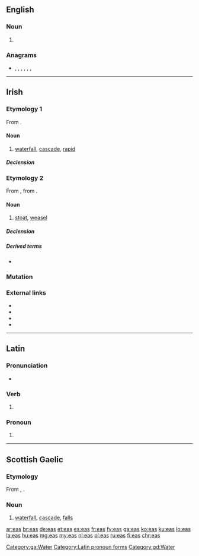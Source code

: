 {{also|EAS|-eas|eas-}}
==English==

===Noun===
{{head|en|noun plural form}}

# {{plural of|ea|lang=en}}

===Anagrams===
* {{l|en|AES}}, {{l|en|aes}}, {{l|en|ASE}}, {{l|en|ESA}}, {{l|en|SAE}}, {{l|en|SEA}}, {{l|en|sea}}

----

==Irish==

===Etymology 1===
From {{inh|ga|sga|[[es]]([[ess|s]])||cataract, rapid, rapidly flowing stream}}.

====Noun====
{{ga-noun|m|easa|easanna}}

# [[waterfall]], [[cascade]], [[rapid]]

=====Declension=====
{{ga-decl-m3|e|as|asa|asanna}}

[[Category:ga:Water]]

===Etymology 2===
From {{inh|ga|mga|es||stoat, weasel}}, from {{inh|ga|sga|[[nes]]([[ness|s]])}}.

====Noun====
{{ga-noun|f|easa|easa}}

# [[stoat]], [[weasel]]

=====Declension=====
{{ga-decl-f-irreg|e|as|asa|asa|as}}

=====Derived terms=====
* {{l|ga|easóg}}

===Mutation===
{{ga-mut-vowel}}

===External links===
* {{R:DIL|20364|20362|head=3 es(s) ‘cataract, rapid’}}
* {{R:DIL|20364|head=5 es ‘stoat, weasel’}}
* {{R:DIL|33127|head=1 nes(s) ‘weasel’}}
* {{R:ga:Ó Dónaill}}

{{C|ga|Mustelids|Landforms}}
{{catlangname|ga|rebracketings}}

----

==Latin==
===Pronunciation===
* {{la-IPA|eās}}

===Verb===
{{la-verb-form|eās}}

# {{inflection of|eō||2|s|pres|actv|subj|lang=la}}

===Pronoun===
{{head|la|pronoun form|head=eās}}

# {{inflection of|is||acc|f|p|lang=la}}

[[Category:Latin pronoun forms]]

----

==Scottish Gaelic==

===Etymology===
From {{inh|gd|sga|es}}, {{m|sga|ess||cataract, rapid, rapidly flowing stream}}.

===Noun===
{{gd-noun|g=m|gen=easa|pl=easan}}

# [[waterfall]], [[cascade]], [[falls]]

[[Category:gd:Water]]

[[ar:eas]]
[[br:eas]]
[[de:eas]]
[[et:eas]]
[[es:eas]]
[[fr:eas]]
[[fy:eas]]
[[ga:eas]]
[[ko:eas]]
[[ku:eas]]
[[lo:eas]]
[[la:eas]]
[[hu:eas]]
[[mg:eas]]
[[my:eas]]
[[nl:eas]]
[[pl:eas]]
[[ru:eas]]
[[fi:eas]]
[[chr:eas]]